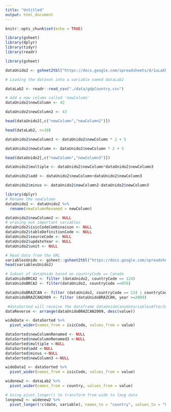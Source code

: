```yaml
---
title: "Untitled"
output: html_document
---
```


```r
knitr::opts_chunk$set(echo = TRUE)
```

```r
library(gsheet)
library(dplyr)
library(tidyr)
library(readr)
```
```r
library(gsheet)
```


```r
dataUnido2 <- gsheet2tbl("https://docs.google.com/spreadsheets/d/1uLaXke-KPN28-ESPPoihk8TiXVWp5xuNGHW7w7yqLCc/edit#gid=416085055")
```


```r
# Loading the dataset into a variable named dataLab2
```


```r
dataLab2 <- readr::read_csv("./data/gdpCountry.csv")
```

```r
# Add a new column called 'newColumn'
dataUnido2$newColumn <- 42
```
```r
dataUnido2$newColumn2 <- 43
```

```r
head(dataUnido2[,c("newColumn","newColumn2")])
```

```r
head(dataLab2, n=10)
```

```r
dataUnido2$newColumn3 <- dataUnido2$newColumn * 2 + 5
```

```r
dataUnido2$newColumn <- dataUnido2$newColumn * 2 + 5
```

```r
head(dataUnido2[,c("newColumn","newColumn3")])
```

```r
dataUnido2$multiple <- dataUnido2$newColumn*dataUnido2$newColumn3

dataUnido2$add <- dataUnido2$newColumn+dataUnido2$newColumn3

dataUnido2$minus <- dataUnido2$newColumn2-dataUnido2$newColumn3
```

```r
library(dplyr)
# Rename the newColumn
dataUnido2 <- dataUnido2 %>% 
  rename(newColumnRenamed = newColumn)
```
```r
dataUnido2$newColumn2 <- NULL
# erasing non important variables
dataUnido2$isicCodeCombinaison <- NULL
dataUnido2$tableDefinitionCode <- NULL
dataUnido2$sourceCode <- NULL
dataUnido2$updateYear <- NULL
dataUnido2$unit <- NULL
```

```r

# Read data from the URL
variablesUnido <- gsheet::gsheet2tbl("https://docs.google.com/spreadsheets/d/1JYiydgI9QEOKAStmtmrBTmGuGQ0bx1gnnarO4Db0MD8/edit#gid=919352283")
head(variablesUnido2)

# Subset of dataUnido based on countryCode == Canada
dataUnidoBRCA2 <- filter (dataUnido2, countryCode == 124)
dataUnidoBRCA2 <- filter(dataUnido2, countryCode ==076)
```


```r
dataUnidoBRAZCAN <- filter (dataUnido2, countryCode == 124 | countryCode ==076)
dataUnidoBRAZCAN2009 <- filter (dataUnidoBRAZCAN, year >=2009)

 #dataSorted will receive the dataframe dataUnidoCanadaVariablesAfter2009 sorted by the column value
dataReverse <- arrange(dataUnidoBRAZCAN2009, desc(value))
```

```r
wideData <- dataSorted %>%
  pivot_wider(names_from = isicCode, values_from = value)
```

```r
dataSorted$newColumnRenamed <- NULL
dataSorted$newColumnRenamed3 <-NULL
dataSorted$multiple <-NULL
dataSorted$add <-NULL
dataSorted$minus <-NULL
dataSorted$newColumn3 <-NULL

wideData2 <- dataSorted %>%
  pivot_wider(names_from = isicCode, values_from = value)
```

```r
widenew2 <- dataLab2 %>%
  pivot_wider(names_from = country, values_from = value)

# Using pivot_longer() to transform from wide to long data
longnew2 <- widenew2 %>% 
  pivot_longer(!c(date, variable), names_to = "country", values_to = "Countrynew")
```

